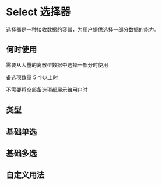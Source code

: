 # Select 选择器

选择器是一种接收数据的容器，为用户提供选择一部分数据的能力。

## 何时使用

需要从大量的离散型数据中选择一部分时使用

备选项数量 5 个以上时

不需要将全部备选项都展示给用户时

## 类型

## 基础单选


<DemoType />

## 基础多选


<DemoSingleMultiple />

## 自定义用法


<DemoCustom />

<!-- ## 异步用法


<DemoAsync />

## Props

| 参数         | 说明                                                                                                     | 类型                                                  | 可选值                                       | 默认值   |
| ------------ | -------------------------------------------------------------------------------------------------------- | ----------------------------------------------------- | -------------------------------------------- | -------- |
| type         | 下拉框类型                                                                                               | string                                                | 'single' \| 'multiple'                       | 'single' |
| data         | 下拉框选项数据源                                                                                         | DataItem[]                                            | -                                            | -        |
| dataSource   | 异步下拉框选项数据源                                                                                     | DataSource \| (keyword: string) => DataSource         | -                                            | -        |
| value        | 被选中项的值                                                                                             | string \| string[]                                    | -                                            | -        |
| defaultValue | 默认被选中项的值                                                                                         | string \| string[]                                    | -                                            | -        |
| showCheckAll | 是否显示全选，只对多选生效                                                                               | boolean                                               | true \| false                                | false    |
| multipleWrap | 多选模式下是否允许选中结果折行，不建议折行因为会变成动态高度                                             | string                                                | 'wrap' \| 'nowrap'                           | 'nowrap' |
| searchable   | 是否可以筛选                                                                                             | boolean                                               | true \| false                                | false    |
| filterOption | 第一个参数为输入的关键字，第二个为数据项，返回值为 true 时将出现在结果项。仅在 searchable 为 true 时有效 | (keyword: string, item: DataItem) => boolean          | (keyword: string, item: DataItem) => boolean | -        |
| clearable    | 是否可以清空                                                                                             | boolean                                               | true \| false                                | true     |
| autoload     | origin 从远端获取数据，初始时是否自动加载                                                                | boolean                                               | true \| false                                | false    |
| disabled     | 是否禁用                                                                                                 | boolean                                               | true \| false                                | false    |
| placeholder  | 输入框占位                                                                                               | string                                                | -                                            | 请选择   |
| emptyContent | 没有选项时的提示                                                                                         | string \| ReactNode                                   | -                                            | 无内容   |
| style        | 自定义样式                                                                                               | object                                                | -                                            |          |
| optionWidth  | 自定义下拉选项宽度                                                                                       | number                                                | -                                            |          |
| onChange     | 改变选项时触发函数，回调值为当前所有选中项的 id 和变更项                                                 | (selectedIds:stirng[], changedItem: DataItem) => void | -                                            | 无内容   |
| render       | 自定义下拉菜单渲染函数，回调值为选项数据和是否被选中                                                     | (item: DataItem, selected: boolean) => ReactNode      | -                                            | 无内容   |

## Type

### DataItem

| 参数     | 说明            | 类型             | 可选值 | 默认值 |
| -------- | --------------- | ---------------- | ------ | ------ |
| title    | 下拉选项标题    | string           | -      | -      |
| id       | 下拉选项唯一 id | string \| number | -      | -      |
| disabled | 是否禁用        | object           | -      | -      |

### DataSource

| 参数              | 说明                               | 类型                             | 可选值                                             | 默认值        |
| ----------------- | ---------------------------------- | -------------------------------- | -------------------------------------------------- | ------------- |
| url               | 请求的 url                         | string                           | -                                                  | -             |
| type              | 请求方法                           | string                           | get \| post                                        | get           |
| data              | post 请求时请求体参数              | object                           | -                                                  | -             |
| params            | url 查询参数                       | object                           | -                                                  | -             |
| headers           | 请求头                             | object                           | -                                                  | -             |
| mode              | 请求模式                           | string                           | 'same-origin' \| 'cors' \| 'no-cors' \| 'navigate' | 'same-origin' |
| transformResponse | 成功时的回调，用于对数据进行预处理 | (response: object) => DataItem[] | -                                                  | -             |
